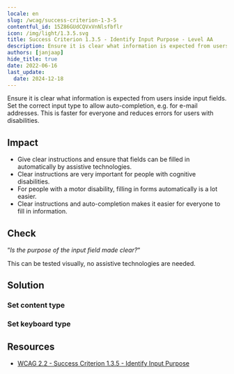 ```yaml
---
locale: en
slug: /wcag/success-criterion-1-3-5
contentful_id: 15Z86GUdCQVxVnNlsfbflr
icon: /img/light/1.3.5.svg
title: Success Criterion 1.3.5 - Identify Input Purpose - Level AA
description: Ensure it is clear what information is expected from users inside input fields. Set the correct input type to allow auto-completion, e.g. for e-mail addresses. This is faster for everyone and reduces errors for users with disabilities.
authors: [janjaap]
hide_title: true
date: 2022-06-16
last_update:
  date: 2024-12-18
---
```


<Hero
  title="Identify Input Purpose"
  image="/img/light/1.3.5.svg"
  alt="WCAG 1.3.5 icon"
  prefix="Success Criterion 1.3.5"
  suffix="Level AA"
/>

Ensure it is clear what information is expected from users inside input fields. Set the correct input type to allow auto-completion, e.g. for e-mail addresses. This is faster for everyone and reduces errors for users with disabilities.

## Impact

- Give clear instructions and ensure that fields can be filled in automatically by assistive technologies.
- Clear instructions are very important for people with cognitive disabilities.
- For people with a motor disability, filling in forms automatically is a lot easier.
- Clear instructions and auto-completion makes it easier for everyone to fill in information.

## Check

“*Is the purpose of the input field made clear?*“

This can be tested visually, no assistive technologies are needed.

## Solution

### Set content type

<CodeSample id="input-content-type" locale="en"/>

### Set keyboard type

<CodeSample id="input-keyboard-type" locale="en"/>

## Resources

- [WCAG 2.2 - Success Criterion 1.3.5 - Identify Input Purpose](https://www.w3.org/TR/WCAG22/#identify-input-purpose)
